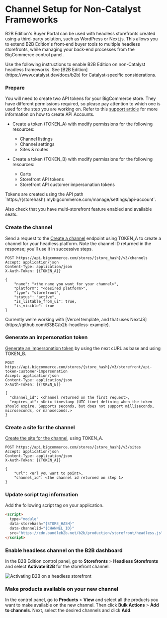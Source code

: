 # Channel Setup for Non-Catalyst Frameworks 

B2B Edition's Buyer Portal can be used with headless storefronts created using a third-party solution, such as WordPress or Next.js. This allows you to extend B2B Edition's front-end buyer tools to multiple headless storefronts, while managing your back-end processes from the BigCommerce control panel.

 <Callout type="info">
  Use the following instructions to enable B2B Edition on non-Catalyst headless frameworks. See [B2B Edition](https://www.catalyst.dev/docs/b2b) for Catalyst-specific considerations.
 </Callout>

<Steps>

### Prepare

You will need to create two API tokens for your BigCommerce store. They have different permissions required, so please pay attention to which one is used for the step you are working on. Refer to this [support article](https://support.bigcommerce.com/s/article/Store-API-Accounts) for more information on how to create API Accounts.

* Create a token (TOKEN_A) with modify permissions for the following resources:
  - Channel listings
  - Channel settings
  - Sites & routes

* Create a token (TOKEN_B)  with modify permissions for the following resources:
  - Carts
  - Storefront API tokens
  - Storefront API customer impersonation tokens

 <Callout type="info">
  Tokens are created using the API path `https://{storehash}.mybigcommerce.com/manage/settings/api-account`.
 </Callout>

Also check that you have multi-storefront feature enabled and available seats.

### Create the channel

Send a request to the [Create a channel](/docs/rest-management/channels#create-a-channel) endpoint using TOKEN_A to create a channel for your headless platform. Note the channel ID returned in the response; you'll use it in successive steps.

```http filename="Example request: Create channel" showLineNumbers copy
POST https://api.bigcommerce.com/stores/{store_hash}/v3/channels
Accept: application/json
Content-Type: application/json
X-Auth-Token: {{TOKEN_A}}

{
    "name": "<the name you want for your channel>",
    "platform": "<desired platform>",
    "type": "storefront",
    "status": "active",
    "is_listable_from_ui": true,
    "is_visible": true
}
```

 <Callout type="info">
  Currently we’re working with [Vercel template, and that uses NextJS](https://github.com/B3BC/b2b-headless-example).
 </Callout>

 ### Generate an impersonation token

[Generate an impersonation token](/docs/storefront-auth/tokens/customer-impersonation-token) by using the next cURL as base and using TOKEN_B.

```http filename="Example request: Create an impersonation token" showLineNumbers copy
POST https://api.bigcommerce.com/stores/{store_hash}/v3/storefront/api-token-customer-impersonation
Accept: application/json
Content-Type: application/json
X-Auth-Token: {{TOKEN_B}}

{
  "channel_id": <channel returned on the first request>,
  "expires_at": <Unix timestamp (UTC time) defining when the token should expire. Supports seconds, but does not support milliseconds, microseconds, or nanoseconds.>
}
```

### Create a site for the channel

[Create the site for the channel](/docs/rest-management/sites#create-a-site), using TOKEN_A.

```http filename="Example request: Create an impersonation token" showLineNumbers copy
POST https://api.bigcommerce.com/stores/{store_hash}/v3/sites
Accept: application/json
Content-Type: application/json
X-Auth-Token: {{TOKEN_A}}

{
    "url": <url you want to point>,
    "channel_id": <the channel id returned on step 1>
}
```

### Update script tag information

Add the following script tag on your application. 

```html copy
<script>
  type="module"
  data-storehash="{STORE_HASH}"
  data-channelid="{CHANNEL_ID}"
  src="https://cdn.bundleb2b.net/b2b/production/storefront/headless.js">
</script>
```
### Enable headless channel on the B2B dashboard

In the B2B Edition control panel, go to **Storefronts** > **Headless Storefronts** and select **Activate B2B** for the storefront channel.

![Activating B2B on a headless storefront](https://storage.googleapis.com/bigcommerce-production-dev-center/images/B2B%20Edition/Channel-Setup-for-non-Catalyst-Frameworks/enable-b2b-headless.png)

### Make products available on your new channel

In the control panel, go to **Products** > **View** and select all the products you want to make available on the new channel. Then click **Bulk Actions** > **Add to channels**. Next, select the desired channels and click **Add**.

 </Steps>
